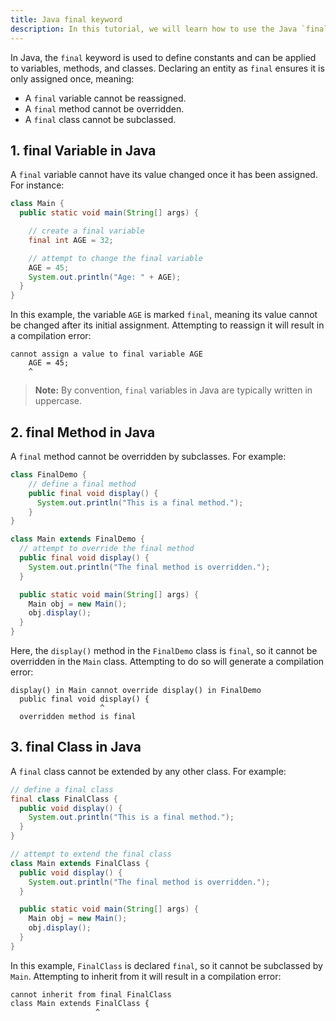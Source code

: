 ```yaml
---
title: Java final keyword
description: In this tutorial, we will learn how to use the Java `final` keyword.
---
```


In Java, the `final` keyword is used to define constants and can be applied to variables, methods, and classes. Declaring an entity as `final` ensures it is only assigned once, meaning:

- A `final` variable cannot be reassigned.
- A `final` method cannot be overridden.
- A `final` class cannot be subclassed.

## 1. final Variable in Java

A `final` variable cannot have its value changed once it has been assigned. For instance:

```java
class Main {
  public static void main(String[] args) {

    // create a final variable
    final int AGE = 32;

    // attempt to change the final variable
    AGE = 45;
    System.out.println("Age: " + AGE);
  }
}
```

In this example, the variable `AGE` is marked `final`, meaning its value cannot be changed after its initial assignment. Attempting to reassign it will result in a compilation error:

```plaintext
cannot assign a value to final variable AGE
    AGE = 45;
    ^
```

> **Note:** By convention, `final` variables in Java are typically written in uppercase.

## 2. final Method in Java
A `final` method cannot be overridden by subclasses. For example:

```java
class FinalDemo {
    // define a final method
    public final void display() {
      System.out.println("This is a final method.");
    }
}

class Main extends FinalDemo {
  // attempt to override the final method
  public final void display() {
    System.out.println("The final method is overridden.");
  }

  public static void main(String[] args) {
    Main obj = new Main();
    obj.display();
  }
}
```

Here, the `display()` method in the `FinalDemo` class is `final`, so it cannot be overridden in the `Main` class. Attempting to do so will generate a compilation error:

```plaintext
display() in Main cannot override display() in FinalDemo
  public final void display() {
                    ^
  overridden method is final
```

## 3. final Class in Java
A `final` class cannot be extended by any other class. For example:

```java
// define a final class
final class FinalClass {
  public void display() {
    System.out.println("This is a final method.");
  }
}

// attempt to extend the final class
class Main extends FinalClass {
  public void display() {
    System.out.println("The final method is overridden.");
  }

  public static void main(String[] args) {
    Main obj = new Main();
    obj.display();
  }
}
```

In this example, `FinalClass` is declared `final`, so it cannot be subclassed by `Main`. Attempting to inherit from it will result in a compilation error:

```plaintext
cannot inherit from final FinalClass
class Main extends FinalClass {
                   ^
```